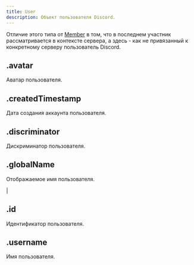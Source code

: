 ```yaml
---
title: User
description: Объект пользователя Discord.
---
```


Отличие этого типа от [Member](member.mdx) в том, что в последнем участник рассматривается в контексте сервера, а здесь - как не привязанный к конкретному серверу пользователь Discord.

## .avatar

Аватар пользователя.

<MdnRef dataType="String" />

## .createdTimestamp

Дата создания аккаунта пользователя.

<MdnRef dataType="Number" />

## .discriminator

Дискриминатор пользователя.

<MdnRef dataType="String" />

## .globalName

Отображаемое имя пользователя.

<MdnRef dataType="String" /> | <MdnRef dataType="null" />

## .id

Идентификатор пользователя.

<MdnRef dataType="String" />

## .username

Имя пользователя.

<MdnRef dataType="String" />
